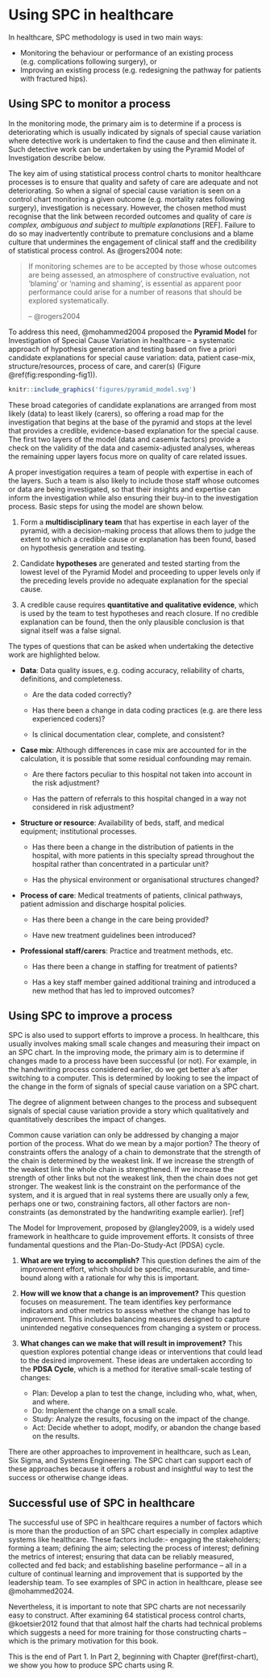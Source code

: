 # Using SPC in healthcare {#using}

In healthcare, SPC methodology is used in two main ways:

* Monitoring the behaviour or performance of an existing process (e.g. complications following surgery), or 
* Improving an existing process (e.g. redesigning the pathway for patients with fractured hips).

## Using SPC to monitor a process

In the monitoring mode, the primary aim is to determine if a process is deteriorating which is usually indicated by signals of special cause variation where detective work is undertaken to find the cause and then eliminate it. Such detective work can be undertaken by using the Pyramid Model of Investigation  describe below.

The key aim of using statistical process control charts to monitor healthcare processes is to ensure that quality and safety of care are adequate and not deteriorating. So when a signal of special cause variation is seen on a control chart monitoring a given outcome (e.g. mortality rates following surgery), investigation is necessary. However, the chosen method must recognise that the link between recorded outcomes and quality of care *is complex, ambiguous and subject to multiple explanations* [REF]. Failure to do so may inadvertently contribute to premature conclusions and a blame culture that undermines the engagement of clinical staff and the credibility of statistical process control. As @rogers2004 note:

> If monitoring schemes are to be accepted by those whose outcomes are being assessed, an atmosphere of constructive evaluation, not 'blaming' or 'naming and shaming', is essential as apparent poor performance could arise for a number of reasons that should be explored systematically.
>
> -- @rogers2004

To address this need, @mohammed2004 proposed the **Pyramid Model** for Investigation of Special Cause Variation in healthcare  – a systematic approach of hypothesis generation and testing based on five a priori candidate explanations for special cause variation: data, patient case-mix, structure/resources, process of care, and carer(s) (Figure \@ref(fig:responding-fig1)).

```r
knitr::include_graphics('figures/pyramid_model.svg')
```

These broad categories of candidate explanations are arranged from most likely (data) to least likely (carers), so offering a road map for the investigation that begins at the base of the pyramid and stops at the level that provides a credible, evidence-based explanation for the special cause. The first two layers of the model (data and casemix factors) provide a check on the validity of the data and casemix-adjusted analyses, whereas the remaining upper layers focus more on quality of care related issues.

A proper investigation requires a team of people with expertise in each of the layers. Such a team is also likely to include those staff whose outcomes or data are being investigated, so that their insights and expertise can inform the investigation while also ensuring their buy-in to the investigation process. Basic steps for using the model are shown below.

1. Form a **multidisciplinary team** that has expertise in each layer of the pyramid, with a decision-making process that allows them to judge the extent to which a credible cause or explanation has been found, based on hypothesis generation and testing.

1. Candidate **hypotheses** are generated and tested starting from the lowest level of the Pyramid Model and proceeding to upper levels only if the preceding levels provide no adequate explanation for the special cause.

1. A credible cause requires **quantitative and qualitative evidence**, which is used by the team to test hypotheses and reach closure. If no credible explanation can be found, then the only plausible conclusion is that signal itself was a false signal.

The types of questions that can be asked when undertaking the detective work are highlighted below.

* **Data**: Data quality issues, e.g. coding accuracy, reliability of charts, definitions, and completeness.

    * Are the data coded correctly?

    * Has there been a change in data coding practices (e.g. are there less experienced coders)?

    * Is clinical documentation clear, complete, and  consistent?

* **Case mix**: Although differences in case mix are accounted for in the calculation, it is possible that some residual confounding may remain.

    * Are there factors peculiar to this hospital not taken into account in the risk adjustment?

    * Has the pattern of referrals to this hospital changed in a way not considered in risk adjustment?

* **Structure or resource**: Availability of beds, staff, and medical equipment; institutional processes.

    * Has there been a change in the distribution of patients in the hospital, with more patients in this specialty spread throughout the hospital rather than concentrated in a particular unit?
    
    * Has the physical environment or organisational structures changed?

* **Process of care**: Medical treatments of patients, clinical pathways, patient admission and discharge hospital policies.
   
    * Has there been a change in the care being provided?
  
    * Have new treatment guidelines been introduced?

* **Professional staff/carers**: Practice and treatment methods, etc.

    * Has there been a change in staffing for treatment of patients?
  
    * Has a key staff member gained additional training and introduced a new method that has led to improved outcomes?



## Using SPC to improve a process

SPC is also used to support efforts to improve a process. In healthcare, this usually involves making small scale changes and measuring their impact on an SPC chart. In the improving mode, the primary aim is to determine if changes made to a process have been successful (or not). For example, in the handwriting process considered earlier, do we get better a's after switching to a computer. This is determined by looking to see the impact of the change in the form of signals of special cause variation on a SPC chart. 

The degree of alignment between changes to the process and subsequent signals of special cause variation provide a story which qualitatively and quantitatively describes the impact of changes.

Common cause variation can only be addressed by changing a major portion of the process. What do we mean by a major portion? The theory of constraints offers the analogy of a chain to demonstrate that the strength of the chain is determined by the weakest link. If we increase the strength of the weakest link the whole chain is strengthened. If we increase the strength of other links but not the weakest link, then the chain does not get stronger. The weakest link is the constraint on the performance of the system, and it is argued that in real systems there are usually only a few, perhaps one or two, constraining factors, all other factors are non-constraints (as demonstrated by the handwriting example earlier). [ref]

The Model for Improvement, proposed by @langley2009, is a widely used framework in healthcare to guide improvement efforts. It consists of three fundamental questions and the Plan-Do-Study-Act (PDSA) cycle.

1. **What are we trying to accomplish?**
This question defines the aim of the improvement effort, which should be specific, measurable, and time-bound along with a rationale for why this is important.

1. **How will we know that a change is an improvement?**
This question focuses on measurement. The team identifies key performance indicators and other metrics to assess whether the change has led to improvement. This includes balancing measures designed to capture unintended negative consequences from changing a system or process. 

1. **What changes can we make that will result in improvement?**
This question explores potential change ideas or interventions that could lead to the desired improvement. These ideas are undertaken according to the **PDSA Cycle**, which is a method for iterative small-scale testing of changes:

    - Plan: Develop a plan to test the change, including who, what, when, and where.
    - Do: Implement the change on a small scale.
    - Study: Analyze the results, focusing on the impact of the change.
    - Act: Decide whether to adopt, modify, or abandon the change based on the results.

There are other approaches to improvement in healthcare, such as Lean, Six Sigma, and Systems Engineering. The SPC chart can support each of these approaches because it offers a robust and insightful way to test the success or otherwise change ideas.

## Successful use of SPC in healthcare

The successful use of SPC in healthcare requires a number of factors which is more than the production of an SPC chart especially in complex adaptive systems like healthcare. These factors include:- engaging the stakeholders; forming a team; defining the aim; selecting the process of interest; defining the metrics of interest; ensuring that data can be reliably measured, collected and fed back; and establishing baseline performance – all in a culture of continual learning and improvement that is supported by the leadership team. To see examples of SPC in action in healthcare, please see @mohammed2024.

Nevertheless, it is important to note that SPC charts are not necessarily easy to construct. After examining 64 statistical process control charts, @koetsier2012 found that that almost half the charts had technical problems which suggests a need for more training for those constructing charts – which is the primary motivation for this book. 

This is the end of Part 1. In Part 2, beginning with Chapter \@ref(first-chart), we show you how to produce SPC charts using R.
